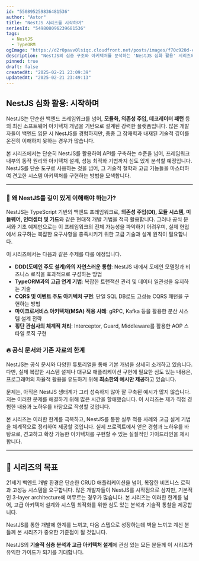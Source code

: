 ```yaml
---
id: "550895259836481536"
author: "Astor"
title: "NestJS 시리즈를 시작하며"
seriesId: "549808096239681536"
tags:
  - NestJS
  - TypeORM
ogImage: "https://d2r0pavv0lsiqc.cloudfront.net/posts/images/f70c920d-ca15-4bf9-8b25-e8275a431d08.jpeg"
description: "NestJS의 심층 구조와 아키텍처를 분석하는 'NestJS 심화 활용' 시리즈의 첫 번째 글입니다. 본 시리즈는 NestJS의 철학과 기술적 특성을 깊이 있게 다룹니다."
pinned: true
draft: false
createdAt: "2025-02-21 23:09:39"
updatedAt: "2025-02-21 23:49:13"
---
```


## NestJS 심화 활용: 시작하며

NestJS는 단순한 백엔드 프레임워크를 넘어, **모듈화, 의존성 주입, 데코레이터 패턴** 등의 최신 소프트웨어 아키텍처 개념을 기반으로 설계된 강력한 플랫폼입니다. 많은 개발자들이 백엔드 입문 시 NestJS를 경험하지만, 종종 그 잠재력과 내재된 기술적 깊이를 온전히 이해하지 못하는 경우가 많습니다.

본 시리즈에서는 단순히 NestJS를 활용하여 API를 구축하는 수준을 넘어, 프레임워크 내부의 동작 원리와 아키텍처 설계, 성능 최적화 기법까지 심도 있게 분석할 예정입니다. NestJS를 단순 도구로 사용하는 것을 넘어, 그 기술적 철학과 고급 기능들을 마스터하여 견고한 시스템 아키텍처를 구현하는 방법을 모색합니다.

---

### 🚀 **왜 NestJS를 깊이 있게 이해해야 하는가?**

NestJS는 TypeScript 기반의 백엔드 프레임워크로, **의존성 주입(DI), 모듈 시스템, 미들웨어, 인터셉터 및 가드**와 같은 현대적 개발 기법을 적극 활용합니다. 그러나 공식 문서와 기초 예제만으로는 이 프레임워크의 전체 가능성을 파악하기 어려우며, 실제 현업에서 요구하는 복잡한 요구사항을 충족시키기 위한 고급 기술과 설계 원칙이 필요합니다.

이 시리즈에서는 다음과 같은 주제를 다룰 예정입니다.

- **DDD(도메인 주도 설계)와의 자연스러운 통합**: NestJS 내에서 도메인 모델링과 비즈니스 로직을 효과적으로 구성하는 방법
- **TypeORM과의 고급 연계 기법**: 복잡한 트랜잭션 관리 및 데이터 일관성을 유지하는 기술
- **CQRS 및 이벤트 주도 아키텍처 구현**: 단일 SQL DB로도 고성능 CQRS 패턴을 구현하는 방법
- **마이크로서비스 아키텍처(MSA) 적용 사례**: gRPC, Kafka 등을 활용한 분산 시스템 설계 전략
- **횡단 관심사의 체계적 처리**: Interceptor, Guard, Middleware를 활용한 AOP 스타일 로직 구현

### 🔥 **공식 문서와 기존 자료의 한계**

NestJS는 공식 문서와 다양한 튜토리얼을 통해 기본 개념을 상세히 소개하고 있습니다. 다만, 실제 복잡한 시스템 설계나 대규모 애플리케이션 구현에 필요한 심도 있는 내용은, 프로그래머의 자율적 활용을 유도하기 위해 **최소한의 예시만 제공**하고 있습니다.

문제는, 아직은 NestJS 생태계가 그리 성숙하지 않아 잘 구축된 예시가 많지 않습니다. 저는 이러한 문제를 해결하기 위해 많은 시간을 할애했습니다. 이 시리즈는 제가 직접 경험한 내용과 노하우를 바탕으로 작성할 것입니다.

본 시리즈는 이러한 한계를 극복하고, NestJS를 통한 실무 적용 사례와 고급 설계 기법을 체계적으로 정리하여 제공할 것입니다. 실제 프로젝트에서 얻은 경험과 노하우를 바탕으로, 견고하고 확장 가능한 아키텍처를 구현할 수 있는 실질적인 가이드라인을 제시합니다.

---

## 🎯 **시리즈의 목표**

21세기 백엔드 개발 환경은 단순한 CRUD 애플리케이션을 넘어, 복잡한 비즈니스 로직과 고성능 시스템을 요구합니다. 많은 개발자들이 NestJS를 시작점으로 삼지만, 기본적인 3-layer architecture에 머무르는 경우가 많습니다. 본 시리즈는 이러한 한계를 넘어, 고급 아키텍처 설계와 시스템 최적화를 위한 심도 있는 분석과 기술적 통찰을 제공합니다.

NestJS를 통한 개발에 한계를 느끼고, 다음 스탭으로 성장하는데 벽을 느끼고 계신 분들께 본 시리즈가 중요한 기준점이 될 것입니다.

NestJS의 **기술적 심층 분석과 고급 아키텍처 설계**에 관심 있는 모든 분들께 이 시리즈가 유익한 가이드가 되기를 기대합니다.
